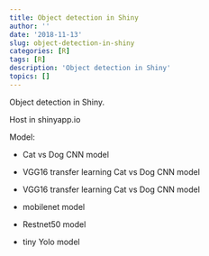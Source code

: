 ```yaml
---
title: Object detection in Shiny
author: ''
date: '2018-11-13'
slug: object-detection-in-shiny
categories: [R]
tags: [R]
description: 'Object detection in Shiny'
topics: []
---
```



Object detection in Shiny. 

Host in shinyapp.io

Model:

- Cat vs Dog CNN model

- VGG16 transfer learning Cat vs Dog CNN model

- VGG16 transfer learning Cat vs Dog CNN model

- mobilenet model


- Restnet50 model


- tiny Yolo model








